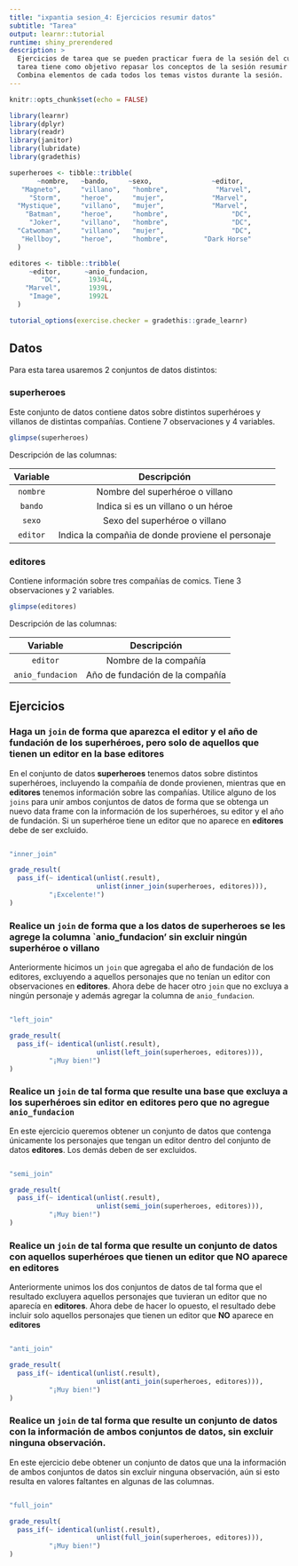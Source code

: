 ```yaml
---
title: "ixpantia sesion_4: Ejercicios resumir datos"
subtitle: "Tarea"
output: learnr::tutorial
runtime: shiny_prerendered
description: >
  Ejercicios de tarea que se pueden practicar fuera de la sesión del curso. Esta
  tarea tiene como objetivo repasar los conceptos de la sesión resumir datos.
  Combina elementos de cada todos los temas vistos durante la sesión.
---
```


```r
knitr::opts_chunk$set(echo = FALSE)

library(learnr)
library(dplyr)
library(readr)
library(janitor)
library(lubridate)
library(gradethis)

superheroes <- tibble::tribble(
       ~nombre,   ~bando,     ~sexo,               ~editor,
   "Magneto",     "villano",   "hombre",            "Marvel",
     "Storm",     "heroe",     "mujer",            "Marvel",
  "Mystique",     "villano",   "mujer",            "Marvel",
    "Batman",     "heroe",     "hombre",                "DC",
     "Joker",     "villano",   "hombre",                "DC",
  "Catwoman",     "villano",   "mujer",                 "DC",
   "Hellboy",     "heroe",     "hombre",         "Dark Horse"
  )

editores <- tibble::tribble(
     ~editor,      ~anio_fundacion,
        "DC",       1934L,
    "Marvel",       1939L,
     "Image",       1992L
  )

tutorial_options(exercise.checker = gradethis::grade_learnr)
```

## Datos

Para esta tarea usaremos 2 conjuntos de datos distintos: 

### **superheroes**

Este conjunto de datos contiene datos sobre distintos superhéroes y villanos de
distintas compañías. Contiene 7 observaciones y 4 variables. 
```r
glimpse(superheroes)
```

Descripción de las columnas:

| Variable   | Descripción                      |
|:----------:|:--------------------------------:|
| `nombre`    | Nombre del superhéroe o villano  |
| `bando`     | Indica si es un villano o un héroe   |
| `sexo`      | Sexo del superhéroe o villano  |
| `editor`    | Indica la compañia de donde proviene el personaje |

### **editores**

Contiene información sobre tres compañías de comics. Tiene 3 observaciones y 2 variables. 
```r
glimpse(editores)
```

Descripción de las columnas:

| Variable   | Descripción                      |
|:----------:|:--------------------------------:|
| `editor`    | Nombre de la compañía |
| `anio_fundacion`  | Año de fundación de la compañía |

## Ejercicios 

### Haga un `join` de forma que aparezca el editor y el año de fundación de los superhéroes, pero solo de aquellos que tienen un editor en la base editores

En el conjunto de datos **superheroes** tenemos datos sobre distintos superhéroes,
incluyendo la compañía de donde provienen, mientras que en **editores** tenemos información sobre las compañías. Utilice alguno de los `joins` para unir ambos conjuntos de datos de forma que se obtenga un nuevo data frame con la información de los superhéroes, su editor y el año de fundación. Si un superhéroe tiene un editor que no aparece en **editores** debe de ser excluido.
```r

```

```r
"inner_join"
```

```r
grade_result(
  pass_if(~ identical(unlist(.result),
                      unlist(inner_join(superheroes, editores))),
          "¡Excelente!")
)
```

### Realice un `join` de forma que a los datos de **superheroes** se les agrege la columna `anio_fundacion' sin excluir ningún superhéroe o villano

Anteriormente hicimos un `join` que agregaba el año de fundación de los editores, excluyendo a aquellos personajes que no tenían un editor con observaciones en
**editores**. Ahora debe de hacer otro `join` que no excluya a ningún personaje 
y además agregar la columna de `anio_fundacion`.

```r

```

```r
"left_join"
```

```r
grade_result(
  pass_if(~ identical(unlist(.result),
                      unlist(left_join(superheroes, editores))),
          "¡Muy bien!")
)
```

### Realice un `join` de tal forma que resulte una base que excluya a los superhéroes sin editor en **editores** pero que no agregue `anio_fundacion`

En este ejercicio queremos obtener un conjunto de datos que contenga únicamente
los personajes que tengan un editor dentro del conjunto de datos **editores**.
Los demás deben de ser excluidos. 
```r

```

```r
"semi_join"
```

```r
grade_result(
  pass_if(~ identical(unlist(.result),
                      unlist(semi_join(superheroes, editores))),
          "¡Muy bien!")
)
```

### Realice un `join` de tal forma que resulte un conjunto de datos con aquellos superhéroes que tienen un editor que **NO** aparece en **editores**

Anteriormente unimos los dos conjuntos de datos de tal forma que el resultado
excluyera aquellos personajes que tuvieran un editor que no aparecía en **editores**. Ahora debe de hacer lo opuesto, el resultado debe incluir solo aquellos personajes que tienen un editor que **NO** aparece en **editores**
```r

```

```r
"anti_join"
```

```r
grade_result(
  pass_if(~ identical(unlist(.result),
                      unlist(anti_join(superheroes, editores))),
          "¡Muy bien!")
)
```

### Realice un `join` de tal forma que resulte un conjunto de datos con la información de ambos conjuntos de datos, sin excluir ninguna observación.

En este ejercicio debe obtener un conjunto de datos que una la información de ambos conjuntos de datos sin excluir ninguna observación, aún si esto resulta en valores faltantes en algunas de las columnas. 
```r

```

```r
"full_join"
```

```r
grade_result(
  pass_if(~ identical(unlist(.result),
                      unlist(full_join(superheroes, editores))),
          "¡Muy bien!")
)
```

